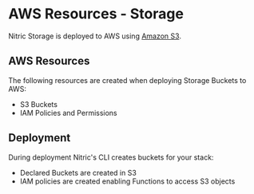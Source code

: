 
# AWS Resources - Storage

Nitric Storage is deployed to AWS using [Amazon S3](https://aws.amazon.com/s3/).

## AWS Resources

The following resources are created when deploying Storage Buckets to AWS:

- S3 Buckets
- IAM Policies and Permissions

## Deployment

During deployment Nitric's CLI creates buckets for your stack:

- Declared Buckets are created in S3
- IAM policies are created enabling Functions to access S3 objects

